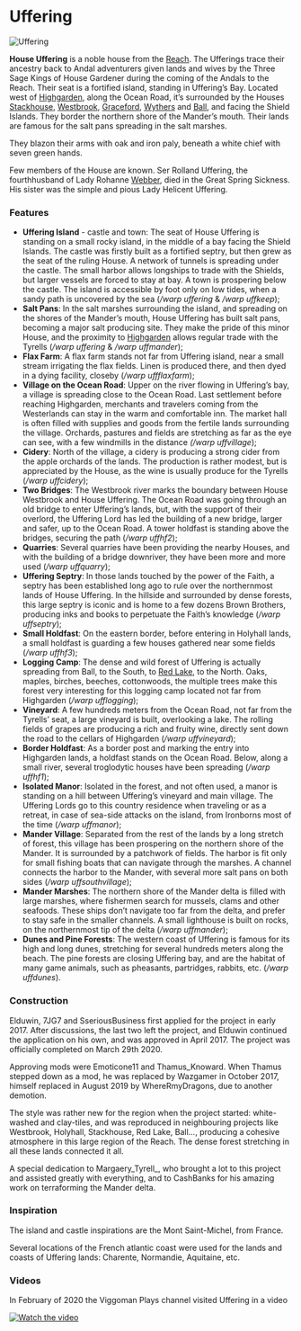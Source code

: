 

# Uffering

<Image src="https://cdn.sanity.io/images/1as7cn02/production/7c04b1d9702bf88156314a588b680c2b8ee83579-728x410.png?w=976&h=350&fit=crop&crop=center&auto=format" alt="Uffering" width={976} height={350}  />

<ProjectDetails
  floatRight
  region="Reach"
  house="House Uffering"
  type="Castle"
  status="Completed"
  warp="/warp uffering"
  projectLead="Elduwin"
  dateStarted="March 20, 2017"
  dateCompleted="March 20, 2017"
/>

**House Uffering** is a noble house from the [Reach](https://westeroscraft.com/wiki/reach). The Ufferings trace their ancestry back to Andal adventurers given lands and wives by the Three Sage Kings of House Gardener during the coming of the Andals to the Reach. Their seat is a fortified island, standing in Uffering’s Bay. Located west of [Highgarden](https://westeroscraft.com/wiki/reach/highgarden), along the Ocean Road, it’s surrounded by the Houses [Stackhouse](https://westeroscraft.com/wiki/reach/stackhouse), [Westbrook](https://westeroscraft.com/wiki/reach/westbrook), [Graceford](https://westeroscraft.com/wiki/reach/holyhall), [Wythers](https://westeroscraft.com/wiki/reach/wythers) and [Ball](https://westeroscraft.com/wiki/reach/ball), and facing the Shield Islands. They border the northern shore of the Mander’s mouth. Their lands are famous for the salt pans spreading in the salt marshes.

They blazon their arms with oak and iron paly, beneath a white chief with seven green hands.

Few members of the House are known. Ser Rolland Uffering, the fourthhusband of Lady Rohanne [Webber](https://westeroscraft.com/wiki/reach/coldmoat), died in the Great Spring Sickness. His sister was the simple and pious Lady Helicent Uffering.

### Features

* **Uffering Island** - castle and town: The seat of House Uffering is standing on a small rocky island, in the middle of a bay facing the Shield Islands. The castle was firstly built as a fortified septry, but then grew as the seat of the ruling House. A network of tunnels is spreading under the castle. The small harbor allows longships to trade with the Shields, but larger vessels are forced to stay at bay. A town is prospering below the castle. The island is accessible by foot only on low tides, when a sandy path is uncovered by the sea (_/warp uffering_ & _/warp uffkeep_);
* **Salt Pans**: In the salt marshes surrounding the island, and spreading on the shores of the Mander’s mouth, House Uffering has built salt pans, becoming a major salt producing site. They make the pride of this minor House, and the proximity to [Highgarden](https://westeroscraft.com/wiki/reach/highgarden) allows regular trade with the Tyrells (_/warp uffering_ & _/warp uffmander_);
* **Flax Farm**: A flax farm stands not far from Uffering island, near a small stream irrigating the flax fields. Linen is produced there, and then dyed in a dying facility, closeby (_/warp uffflaxfarm_);
* **Village on the Ocean Road**: Upper on the river flowing in Uffering’s bay, a village is spreading close to the Ocean Road. Last settlement before reaching Highgarden, merchants and travelers coming from the Westerlands can stay in the warm and comfortable inn. The market hall is often filled with supplies and goods from the fertile lands surrounding the village. Orchards, pastures and fields are stretching as far as the eye can see, with a few windmills in the distance _(/warp uffvillage_);
* **Cidery**: North of the village, a cidery is producing a strong cider from the apple orchards of the lands. The production is rather modest, but is appreciated by the House, as the wine is usually produce for the Tyrells (_/warp uffcidery_);
* **Two Bridges**: The Westbrook river marks the boundary between House Westbrook and House Uffering. The Ocean Road was going through an old bridge to enter Uffering’s lands, but, with the support of their overlord, the Uffering Lord has led the building of a new bridge, larger and safer, up to the Ocean Road. A tower holdfast is standing above the bridges, securing the path (_/warp uffhf2_);
* **Quarries**: Several quarries have been providing the nearby Houses, and with the building of a bridge downriver, they have been more and more used (_/warp uffquarry_);
* **Uffering Septry**: In those lands touched by the power of the Faith, a septry has been established long ago to rule over the northernmost lands of House Uffering. In the hillside and surrounded by dense forests, this large septry is iconic and is home to a few dozens Brown Brothers, producing inks and books to perpetuate the Faith’s knowledge (_/warp uffseptry_);
* **Small Holdfast**: On the eastern border, before entering in Holyhall lands, a small holdfast is guarding a few houses gathered near some fields (_/warp uffhf3_);
* **Logging Camp**: The dense and wild forest of Uffering is actually spreading from Ball, to the South, to [Red Lake](https://westeroscraft.com/wiki/reach/red-lake), to the North. Oaks, maples, birches, beeches, cottonwoods, the multiple trees make this forest very interesting for this logging camp located not far from Highgarden (_/warp ufflogging_);
* **Vineyard**: A few hundreds meters from the Ocean Road, not far from the Tyrells’ seat, a large vineyard is built, overlooking a lake. The rolling fields of grapes are producing a rich and fruity wine, directly sent down the road to the cellars of Highgarden (_/warp uffvineyard_);
* **Border Holdfast**: As a border post and marking the entry into Highgarden lands, a holdfast stands on the Ocean Road. Below, along a small river, several troglodytic houses have been spreading (_/warp uffhf1_);
* **Isolated Manor**: Isolated in the forest, and not often used, a manor is standing on a hill between Uffering’s vineyard and main village. The Uffering Lords go to this country residence when traveling or as a retreat, in case of sea-side attacks on the island, from Ironborns most of the time (_/warp uffmanor_);
* **Mander Village**: Separated from the rest of the lands by a long stretch of forest, this village has been prospering on the northern shore of the Mander. It is surrounded by a patchwork of fields. The harbor is fit only for small fishing boats that can navigate through the marshes. A channel connects the harbor to the Mander, with several more salt pans on both sides (_/warp uffsouthvillage_);
* **Mander Marshes**: The northern shore of the Mander delta is filled with large marshes, where fishermen search for mussels, clams and other seafoods. These ships don’t navigate too far from the delta, and prefer to stay safe in the smaller channels. A small lighthouse is built on rocks, on the northernmost tip of the delta (_/warp uffmander_);
* **Dunes and Pine Forests**: The western coast of Uffering is famous for its high and long dunes, stretching for several hundreds meters along the beach. The pine forests are closing Uffering bay, and are the habitat of many game animals, such as pheasants, partridges, rabbits, etc. (_/warp uffdunes_).

### Construction

Elduwin, 7JG7 and SseriousBusiness first applied for the project in early 2017. After discussions, the last two left the project, and Elduwin continued the application on his own, and was approved in April 2017. The project was officially completed on March 29th 2020.

Approving mods were Emoticone11 and Thamus_Knoward. When Thamus stepped down as a mod, he was replaced by Wazgamer in October 2017, himself replaced in August 2019 by WhereRmyDragons, due to another demotion.

The style was rather new for the region when the project started: white-washed and clay-tiles, and was reproduced in neighbouring projects like Westbrook, Holyhall, Stackhouse, Red Lake, Ball…, producing a cohesive atmosphere in this large region of the Reach. The dense forest stretching in all these lands connected it all.

A special dedication to Margaery_Tyrell_, who brought a lot to this project and assisted greatly with everything, and to CashBanks for his amazing work on terraforming the Mander delta.

### Inspiration

The island and castle inspirations are the Mont Saint-Michel, from France.

Several locations of the French atlantic coast were used for the lands and coasts of Uffering lands: Charente, Normandie, Aquitaine, etc.

### Videos

In February of 2020 the Viggoman Plays channel visited Uffering in a video


[![Watch the video](https://img.youtube.com/vi/i0YrGwyP--g/0.jpg)](https://www.youtube.com/embed/i0YrGwyP--g)